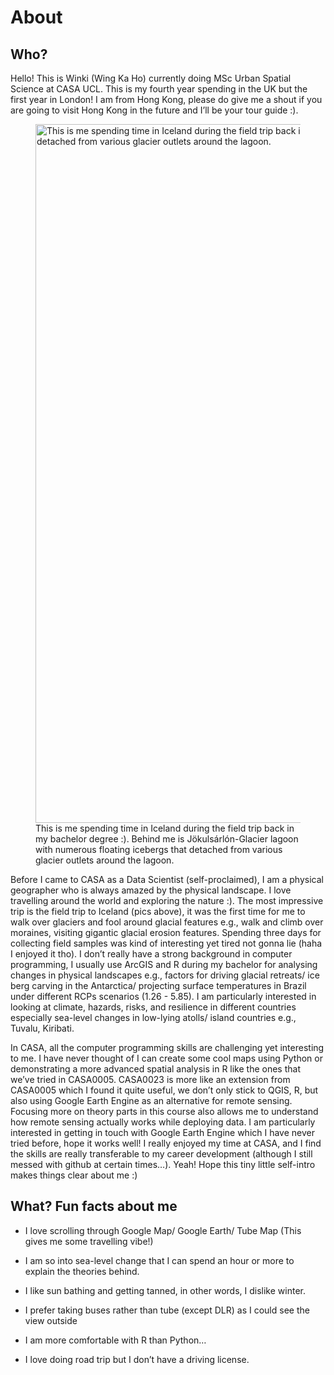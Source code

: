 # About

## Who?

Hello! This is Winki (Wing Ka Ho) currently doing MSc Urban Spatial Science at CASA UCL. This is my fourth year spending in the UK but the first year in London! I am from Hong Kong, please do give me a shout if you are going to visit Hong Kong in the future and I'll be your tour guide :).

![This is me spending time in Iceland during the field trip back in my bachelor degree :). Behind me is Jökulsárlón-Glacier lagoon with numerous floating icebergs that detached from various glacier outlets around the lagoon.](images/iceland.png){width="1118"}

Before I came to CASA as a Data Scientist (self-proclaimed), I am a physical geographer who is always amazed by the physical landscape. I love travelling around the world and exploring the nature :). The most impressive trip is the field trip to Iceland (pics above), it was the first time for me to walk over glaciers and fool around glacial features e.g., walk and climb over moraines, visiting gigantic glacial erosion features. Spending three days for collecting field samples was kind of interesting yet tired not gonna lie (haha I enjoyed it tho). I don't really have a strong background in computer programming, I usually use ArcGIS and R during my bachelor for analysing changes in physical landscapes e.g., factors for driving glacial retreats/ ice berg carving in the Antarctica/ projecting surface temperatures in Brazil under different RCPs scenarios (1.26 - 5.85). I am particularly interested in looking at climate, hazards, risks, and resilience in different countries especially sea-level changes in low-lying atolls/ island countries e.g., Tuvalu, Kiribati.

In CASA, all the computer programming skills are challenging yet interesting to me. I have never thought of I can create some cool maps using Python or demonstrating a more advanced spatial analysis in R like the ones that we've tried in CASA0005. CASA0023 is more like an extension from CASA0005 which I found it quite useful, we don't only stick to QGIS, R, but also using Google Earth Engine as an alternative for remote sensing. Focusing more on theory parts in this course also allows me to understand how remote sensing actually works while deploying data. I am particularly interested in getting in touch with Google Earth Engine which I have never tried before, hope it works well! I really enjoyed my time at CASA, and I find the skills are really transferable to my career development (although I still messed with github at certain times...). Yeah! Hope this tiny little self-intro makes things clear about me :)

## What? Fun facts about me

-   I love scrolling through Google Map/ Google Earth/ Tube Map (This gives me some travelling vibe!)

-   I am so into sea-level change that I can spend an hour or more to explain the theories behind.

-   I like sun bathing and getting tanned, in other words, I dislike winter.

-   I prefer taking buses rather than tube (except DLR) as I could see the view outside

-   I am more comfortable with R than Python...

-   I love doing road trip but I don't have a driving license.
